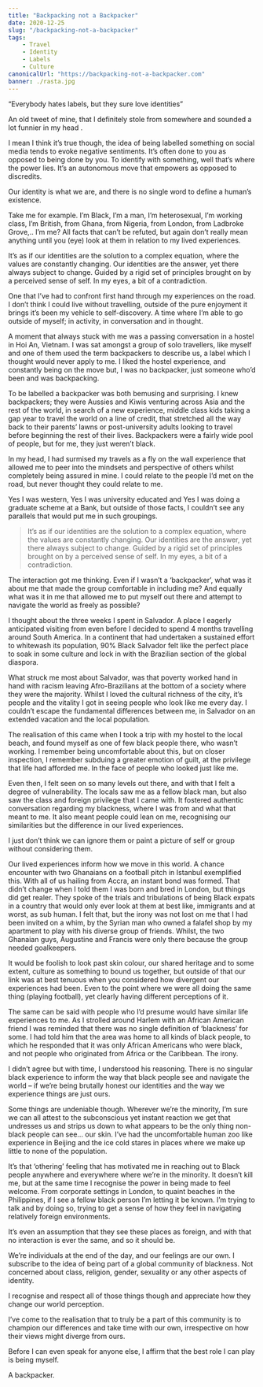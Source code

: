 ```yaml
---
title: "Backpacking not a Backpacker"
date: 2020-12-25
slug: "/backpacking-not-a-backpacker"
tags: 
    - Travel 
    - Identity 
    - Labels
    - Culture
canonicalUrl: "https://backpacking-not-a-backpacker.com"
banner: ./rasta.jpg
---
```


“Everybody hates labels, but they sure love identities” 


An old tweet of mine, that I definitely stole from somewhere and sounded a lot funnier in my head .

I mean I think it’s true though, the idea of being labelled something on social media tends to evoke negative sentiments. It’s often done to you as opposed to being done by you. To identify with something, well that’s where the power lies. It’s an autonomous move that empowers as opposed to discredits.

Our identity is what we are, and there is no single word to define a human’s existence.


Take me for example. I’m Black, I’m a man, I’m heterosexual, I’m working class, I’m British, from Ghana, from Nigeria, from London, from Ladbroke Grove,.. I’m me? All facts that can’t be refuted, but again don’t really mean anything until you (eye) look at them in relation to my lived experiences. 

It’s as if our identities are the solution to a complex equation, where the values are constantly changing. Our identities are the answer, yet there always subject to change. Guided by a rigid set of principles brought on by a perceived sense of self. In my eyes, a bit of a contradiction.

One that I’ve had to confront first hand through my experiences on the road. I don’t think I could live without travelling, outside of the pure enjoyment it brings it’s been my vehicle to self-discovery. A time where I’m able to go outside of myself; in activity, in conversation and in thought. 

A moment that always stuck with me was a passing conversation in a hostel in Hoi An, Vietnam. I was sat amongst a group of solo travellers, like myself and one of them used the term backpackers to describe us, a label which I thought would never apply to me. I liked the hostel experience, and constantly being on the move but, I was no backpacker, just someone who’d been and was backpacking. 

To be labelled a backpacker was both bemusing and surprising. I knew backpackers; they were Aussies and Kiwis venturing across Asia and the rest of the world, in search of a new experience, middle class kids taking a gap year to travel the world on a line of credit, that stretched all the way back to their parents’ lawns or post-university adults looking to travel before beginning the rest of their lives. Backpackers were a fairly wide pool of people, but for me, they just weren’t black.

In my head, I had surmised my travels as a fly on the wall experience that allowed me to peer into the mindsets and perspective of others whilst completely being assured in mine. I could relate to the people I’d met on the road, but never thought they could relate to me.

Yes I was western, Yes I was university educated and Yes I was doing a graduate scheme at a Bank, but outside of those facts, I couldn’t see any parallels that would put me in such groupings. 

> It’s as if our identities are the solution to a complex equation, where the values are constantly changing. Our identities are the answer, yet there always subject to change. Guided by a rigid set of principles brought on by a perceived sense of self. In my eyes, a bit of a contradiction.


The interaction got me thinking. Even if I wasn’t a ‘backpacker’, what was it about me that made the group comfortable in including me? And equally what was it in me that allowed me to put myself out there and attempt to navigate the world as freely as possible?

I thought about the three weeks I spent in Salvador. A place I eagerly anticipated visiting from even before I decided to spend 4 months travelling around South America. In a continent that had undertaken a sustained effort to whitewash its population, 90% Black Salvador felt like the perfect place to soak in some culture and lock in with the Brazilian section of the global diaspora.

What struck me most about Salvador, was that poverty worked hand in hand with racism leaving Afro-Brazilians at the bottom of a society where they were the majority. Whilst I loved the cultural richness of the city, it’s people and the vitality I got in seeing people who look like me every day. I couldn’t escape the fundamental differences between me, in Salvador on an extended vacation and the local population.

The realisation of this came when I took a trip with my hostel to the local beach, and found myself as one of few black people there, who wasn’t working.  I remember being uncomfortable about this, but on closer inspection, I remember subduing a greater emotion of guilt, at the privilege that life had afforded me. In the face of people who looked just like me.


Even then, I felt seen on so many levels out there, and with that I felt a degree of vulnerability. The locals saw me as a fellow black man, but also saw the class and foreign privilege that I came with. It fostered authentic conversation regarding my blackness, where I was from and what that meant to me. It also meant people could lean on me, recognising our similarities but the difference in our lived experiences.

I just don’t think we can ignore them or paint a picture of self or group without considering them. 


Our lived experiences inform how we move in this world.  A chance encounter  with  two Ghanaians on a football pitch in Istanbul exemplified this. With all of us hailing from Accra, an instant bond was formed. That didn’t change when I told them I was born and bred in London, but things did get realer. They spoke of the trials and tribulations of being Black expats in a country that would only ever look at them at best like, immigrants and at worst, as sub human. I felt that, but the irony was not lost on me that I had been invited on a whim, by the Syrian man who owned a falafel shop by my apartment to play with his diverse group of friends. Whilst, the two Ghanaian guys, Augustine and Francis were only there because the group needed goalkeepers.

It would be foolish to look past skin colour, our shared heritage and to some extent, culture as something to bound us together, but outside of that our link was at best tenuous when you considered how divergent our experiences had been. Even to the point where we were all doing the same thing (playing football), yet clearly having different perceptions of it. 


The same can be said with people who I’d presume would have similar life experiences to me. As I strolled around Harlem with an African American friend I was reminded that there was no single definition of ‘blackness’ for some. I had told him that the area was home to all kinds of black people, to which he responded that it was only African Americans who were black, and not people who originated from Africa or the Caribbean. The irony.

I didn’t agree but with time, I understood his reasoning.  There is no singular black experience to inform the way that black people see and navigate the world – if we’re being brutally honest our identities and the way we experience things are just ours. 

Some things are undeniable though. Wherever we’re the minority, I’m sure we can all attest to the subconscious yet instant reaction we get that undresses us and strips us down to what appears to be the only thing non-black people can see… our skin. I’ve had the uncomfortable human zoo like experience in Beijing and the ice cold stares in places where we make up little to none of the population. 

It’s that ‘othering’ feeling that has motivated me in reaching out to Black people anywhere and everywhere where we’re in the minority. It doesn’t kill me, but at the same time I recognise the power in being made to feel welcome. From corporate settings in London, to quaint beaches in the Philippines, if I see a fellow black person I’m letting it be known. I’m trying to talk and by doing so, trying to get a sense of how they feel in navigating relatively foreign environments.

It’s even an assumption that they see these places as foreign, and with that no interaction is ever the same, and so it should be.


We’re individuals at the end of the day, and our feelings are our own. I subscribe to the idea of being part of a global community of blackness. Not concerned about class, religion, gender, sexuality or any other aspects of identity. 

I recognise and respect all of those things though and appreciate how they change our world perception. 


I’ve come to the realisation that to truly be a part of this community is to champion our differences and take time with our own, irrespective on how their views might diverge from ours.


Before I can even speak for anyone else, I affirm that the best role I can play is being myself. 

A backpacker. 
